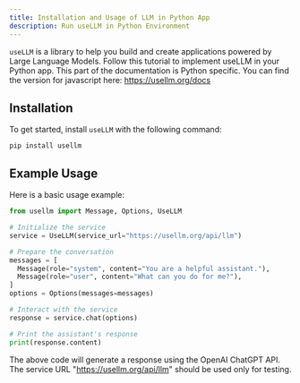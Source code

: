 ```yaml
---
title: Installation and Usage of LLM in Python App 
description: Run useLLM in Python Environment 
---
```


`useLLM` is a library to help you build and create applications powered by Large Language Models. 
Follow this tutorial to implement useLLM in your Python app. 
This part of the documentation is Python specific. You can find the version for javascript here: https://usellm.org/docs


## Installation

To get started, install `useLLM` with the following command:

```shell
pip install usellm
```


## Example Usage 

Here is a basic usage example:

```python
from usellm import Message, Options, UseLLM

# Initialize the service
service = UseLLM(service_url="https://usellm.org/api/llm")

# Prepare the conversation
messages = [
  Message(role="system", content="You are a helpful assistant."),
  Message(role="user", content="What can you do for me?"),
]
options = Options(messages=messages)

# Interact with the service
response = service.chat(options)

# Print the assistant's response
print(response.content)
```


The above code will generate a response using the OpenAI ChatGPT API. The service URL "https://usellm.org/api/llm" should be used only for testing.

